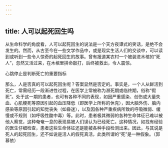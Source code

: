 ```yaml
---
---
---
```

title: 人可以起死回生吗
---




从生命科学的角度看，人可以起死回生的说法是一个天方夜谭式的笑话，是绝不会发生的。然而，从古至今在一些文学作品中，或是现实生活人们的交谈中，可以读到或听到一些令人惊奇的起死回生的故事。曾有报道某农村一个被装进木棺的“死人”，忽然又活过来，在木棺里拼命敲打，后终被救出，令人震惊。

心跳停止是判断死亡的重要指标



那么，人是否真的可以起死回生呢？答案显然是否定的。事实是，一个人从鲜活到死亡，常需经历一段渐进性过程，在医学上常被称为濒死期或临终期，俗称“假死”。处于这一期的患者，也可有各种不同的表现，如因严重感染、创伤或大量失血、心肌梗死等原因引起的血压降低（即医学上所称的休克），因大脑外伤、脑内感染等原因引起的知觉丧失（如昏迷），以及因各种严重疾病所致的呼吸微弱、缓慢或不规则（如呼吸性酸中毒）等。此时，患者极其微弱的各种生命体征已难以被他人察觉，这种奄奄一息的表现易被人们误认为已经死亡。这种情况，如找有经验的医生仔细检查，患者这些生命体征还是能被各种手段检测出来。因此，与其说是死人的起死回生，还不如说是活人的假死真活，此类所谓的“死”是一种假象。（郭慕依）